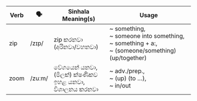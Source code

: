| Verb | 🗣️      | Sinhala Meaning(s)                        | Usage                                             |
| ---- | ------ | ----------------------------------------- | ------------------------------------------------------------- |
| zip  | /zɪp/  | zip කරනවා (අරිනවා/වහනවා)                      | ~ something,<br/>~ someone into something,<br/>~ something + a:,<br/>~ (someone/something) (up/together) |
| zoom | /zuːm/ | වේගයෙන් යනවා,<br/>(මිලක්) ක්ෂණිකව ඉහළ යනවා,<br/>විශාලනය කරනවා | ~ adv./prep.,<br/>~ (up) (to …),<br/>~ in/out                   |